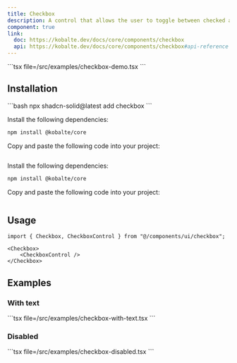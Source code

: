 ```yaml
---
title: Checkbox
description: A control that allows the user to toggle between checked and not checked.
component: true
link:
  doc: https://kobalte.dev/docs/core/components/checkbox
  api: https://kobalte.dev/docs/core/components/checkbox#api-reference
---
```



<ComponentPreview name="checkbox-demo" client:only="solid-js">
<Fragment slot="code">
```tsx file=<rootDir>/src/examples/checkbox-demo.tsx
```
</Fragment>
</ComponentPreview>

## Installation

<ComponentInstallation client:only="solid-js">

<Fragment slot="cli">
```bash
npx shadcn-solid@latest add checkbox
```
</Fragment>

<Step slot="tw">

<StepItem>Install the following dependencies:</StepItem>
```bash
npm install @kobalte/core
```

<StepItem>Copy and paste the following code into your project:</StepItem>
```tsx file=<rootDir>/../packages/tailwindcss/ui/checkbox.tsx
```

</Step>

<Step slot="uno">

<StepItem>Install the following dependencies:</StepItem>
```bash
npm install @kobalte/core
```

<StepItem>Copy and paste the following code into your project:</StepItem>
```tsx file=<rootDir>/../packages/unocss/ui/checkbox.tsx
```

</Step>

</ComponentInstallation>

## Usage

```tsx
import { Checkbox, CheckboxControl } from "@/components/ui/checkbox";
```

```tsx
<Checkbox>
    <CheckboxControl />
</Checkbox>
```

## Examples

### With text

<ComponentPreview name="checkbox-with-text" client:only="solid-js">
<Fragment slot="code">
```tsx file=<rootDir>/src/examples/checkbox-with-text.tsx
```
</Fragment>
</ComponentPreview>

### Disabled

<ComponentPreview name="checkbox-disabled" client:only="solid-js">
<Fragment slot="code">
```tsx file=<rootDir>/src/examples/checkbox-disabled.tsx
```
</Fragment>
</ComponentPreview>
